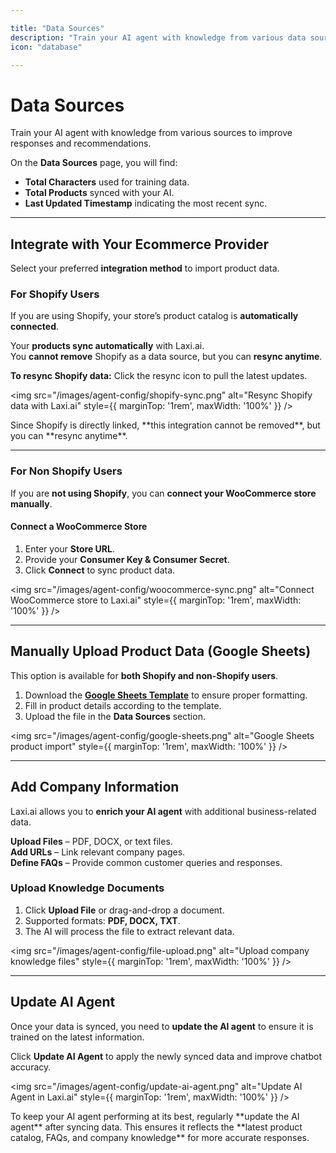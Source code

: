 ```yaml
---

title: "Data Sources"
description: "Train your AI agent with knowledge from various data sources, including ecommerce platforms, files, and FAQs."
icon: "database"

---
```


# Data Sources  

Train your AI agent with knowledge from various sources to improve responses and recommendations.  

On the **Data Sources** page, you will find:  

- **Total Characters** used for training data.  
- **Total Products** synced with your AI.  
- **Last Updated Timestamp** indicating the most recent sync.  

---

## Integrate with Your Ecommerce Provider  

Select your preferred **integration method** to import product data.

### **For Shopify Users**  
If you are using Shopify, your store’s product catalog is **automatically connected**.  

<Icon icon="check" iconType="solid" /> Your **products sync automatically** with Laxi.ai.  
<Icon icon="check" iconType="solid" /> You **cannot remove** Shopify as a data source, but you can **resync anytime**.  

**To resync Shopify data:** Click the resync icon to pull the latest updates.

<img src="/images/agent-config/shopify-sync.png" alt="Resync Shopify data with Laxi.ai" style={{ marginTop: '1rem', maxWidth: '100%' }} />

<Info>
Since Shopify is directly linked, **this integration cannot be removed**, but you can **resync anytime**.
</Info>

---

### **For Non Shopify Users**  
If you are **not using Shopify**, you can **connect your WooCommerce store manually**.

#### **Connect a WooCommerce Store**  
1. Enter your **Store URL**.  
2. Provide your **Consumer Key & Consumer Secret**.  
3. Click **Connect** to sync product data.  

<img src="/images/agent-config/woocommerce-sync.png" alt="Connect WooCommerce store to Laxi.ai" style={{ marginTop: '1rem', maxWidth: '100%' }} />

---

## **Manually Upload Product Data (Google Sheets)**  
This option is available for **both Shopify and non-Shopify users**.  

1. Download the **[Google Sheets Template](https://docs.google.com/spreadsheets/d/1guASJrK34cW_Ll8qZQBSYsVJtuR_NLKAroz3On4E9sc/edit?usp=sharing)** to ensure proper formatting.  
2. Fill in product details according to the template.  
3. Upload the file in the **Data Sources** section.  

<img src="/images/agent-config/google-sheets.png" alt="Google Sheets product import" style={{ marginTop: '1rem', maxWidth: '100%' }} />

---

## Add Company Information  

Laxi.ai allows you to **enrich your AI agent** with additional business-related data.  

<Icon icon="check" iconType="solid" /> **Upload Files** – PDF, DOCX, or text files.  
<Icon icon="check" iconType="solid" /> **Add URLs** – Link relevant company pages.  
<Icon icon="check" iconType="solid" /> **Define FAQs** – Provide common customer queries and responses.  

### **Upload Knowledge Documents**  
1. Click **Upload File** or drag-and-drop a document.  
2. Supported formats: **PDF, DOCX, TXT**.  
3. The AI will process the file to extract relevant data.  

<img src="/images/agent-config/file-upload.png" alt="Upload company knowledge files" style={{ marginTop: '1rem', maxWidth: '100%' }} />

---

## Update AI Agent  

Once your data is synced, you need to **update the AI agent** to ensure it is trained on the latest information.

Click **Update AI Agent** to apply the newly synced data and improve chatbot accuracy.

<img src="/images/agent-config/update-ai-agent.png" alt="Update AI Agent in Laxi.ai" style={{ marginTop: '1rem', maxWidth: '100%' }} />

<Tip>
To keep your AI agent performing at its best, regularly **update the AI agent** after syncing data. This ensures it reflects the **latest product catalog, FAQs, and company knowledge** for more accurate responses.
</Tip>

